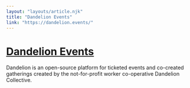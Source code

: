 ```yaml
---
layout: "layouts/article.njk"
title: "Dandelion Events"
link: "https://dandelion.events/"
---
```


# [Dandelion Events](https://dandelion.events/)

Dandelion is an open-source platform for ticketed events and co-created gatherings created by the not-for-profit worker co-operative Dandelion Collective.